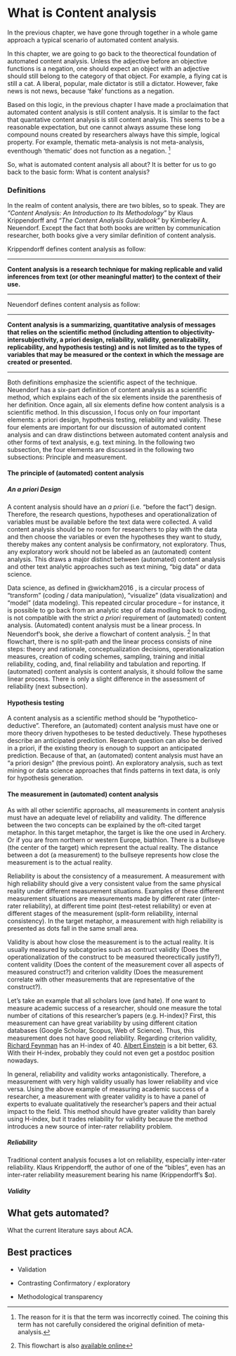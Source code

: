 # What is Content analysis

In the previous chapter, we have gone through together in a whole game approach a typical scenario of automated content analysis. 

In this chapter, we are going to go back to the theorectical foundation of automated content analysis. Unless the adjective before an objective functions is a negation, one should expect an object with an adjective should still belong to the category of that object. For example, a flying cat is still a cat. A liberal, popular, male dictator is still a dictator. However, fake news is not news, because 'fake' functions as a negation. 

Based on this logic, in the previous chapter I have made a proclaimation that automated content analysis is still content analysis. It is similar to the fact that quantative content analysis is still content analysis. This seems to be a reasonable expectation, but one cannot always assume these long compound nouns created by researchers always have this simple, logical property. For example, thematic meta-analysis is not meta-analysis, eventhough 'thematic' does not function as a negation. ^[The reason for it is that the term was incorrectly coined. The coining this term has not carefully considered the original definition of meta-analysis.]

So, what is automated content analysis all about? It is better for us to go back to the basic form: What is content analysis?

### Definitions

In the realm of content analysis, there are two bibles, so to speak. They are *"Content Analysis: An Introduction to Its Methodology"* by Klaus Krippendorff and *"The Content Analysis Guidebook"* by Kimberley A. Neuendorf. Except the fact that both books are written by communication researcher, both books give a very similar definition of content analysis. 

Krippendorff defines content analysis as follow:

---

**Content analysis is a research technique for making replicable and valid inferences from text (or other meaningful matter) to the context of their use.**

---

Neuendorf defines content analysis as follow:

---

**Content analysis is a summarizing, quantitative analysis of messages that relies on the scientific method (including attention to objectivity-intersubjectivity, a priori design, reliability, validity, generalizability, replicability, and hypothesis testing) and is not limited as to the types of variables that may be measured or the context in which the message are created or presented.**

---

Both definitions emphasize the scientific aspect of the technique. Neuendorf has a six-part definition of content analysis as a scientific method, which explains each of the six elements inside the parenthesis of her definition. Once again, all six elements define how content analysis is a scientific method. In this discussion, I focus only on four important elements: a priori design, hypothesis testing, reliability and validity. These four elements are important for our discussion of automated content analysis and can draw distinctions between automated content analysis and other forms of text analysis, e.g. text mining. In the following two subsection, the four elements are discussed in the following two subsections: Principle and measurement.

#### The principle of (automated) content analysis

##### An a priori Design

A content analysis should have an *a priori* (i.e. "before the fact") design. Therefore, the research questions, hypotheses and operationalization of variables must be available before the text data were collected. A valid content analysis should be no room for researchers to play with the data and then choose the variables or even the hypotheses they want to study, thereby makes any content analysis be confirmatory, not exploratory. Thus, any exploratory work should not be labeled as an (automated) content analysis. This draws a major distinct between (automated) content analysis and other text analytic approaches such as text mining, "big data" or data science. 

Data science, as defined in @wickham2016 , is a circular process of "transform" (coding / data manipulation), "visualize" (data visualization) and "model" (data modeling). This repeated circular procedure -- for instance, it is possible to go back from an analytic step of data modling back to coding, is not compatible with the strict *a priori* requirement of (automated) content analysis. (Automated) content analysis must be a linear process. In Neuendorf's book, she derive a flowchart of content analysis. ^[This flowchart is also [available online](https://academic.csuohio.edu/neuendorf_ka/content/flowchart.html)] In that flowchart, there is no split-path and the linear process consists of nine steps: theory and rationale, conceptualization decisions, operationalization measures, creation of coding schemes, sampling, training and initial reliability, coding, and, final reliability and tabulation and reporting. If (automated) content analysis is content analysis, it should follow the same linear process. There is only a slight difference in the assessment of reliability (next subsection).

#### Hypothesis testing

A content analysis as a scientific method should be "hypothetico-deductive". Therefore, an (automated) content analysis must have one or more theory driven hypotheses to be tested deductively. These hypotheses describe an anticipated prediction.  Research question can also be derived in a priori, if the existing theory is enough to support an anticipated prediction. Because of that, an (automated) content analysis must have an "a priori design" (the previous point). An exploratory analysis, such as text mining or data science approaches that finds patterns in text data, is only for hypothesis generation.

#### The measurement in (automated) content analysis

As with all other scientific approachs, all measurements in content analysis must have an adequate level of reliability and validity. The difference between the two concepts can be explained by the oft-cited target metaphor. In this target metaphor, the target is like the one used in Archery. Or if you are from northern or western Europe, biathlon. There is a bullseye (the center of the target) which represent the actual reality. The distance between a dot (a measurement) to the bullseye represents how close the measurement is to the actual reality. 

Reliability is about the consistency of a measurement. A measurement with high reliability should give a very consistent value from the same physical reality under different measurement situations. Examples of these different measurement situations are measurements made by different rater (inter-rater reliability), at different time point (test-retest reliability) or even at different stages of the measurement (split-form reliability, internal consistency). In the target metaphor, a measurement with high reliability is presented as dots fall in the same small area.

Validity is about how close the measurement is to the actual reality. It is usually measured by subcatgories such as contruct validity (Does the operationalization of the construct to be measured theorectically justify?), content validity (Does the content of the measurement cover all aspects of measured construct?) and criterion validity (Does the measurement correlate with other measurements that are representative of the construct?).

Let's take an example that all scholars love (and hate). If one want to measure academic success of a researcher, should one measure the total number of citations of this researcher's papers (e.g. H-index)? First, this measurement can have great variability by using different citation databases (Google Scholar, Scopus, Web of Science). Thus, this measurement does not have good reliability. Regarding criterion validity, [Richard Feynman](https://scholar.google.com/citations?user=B7vSqZsAAAAJ&hl=en) has an H-index of 40. [Albert Einstein](https://scholar.google.com/citations?user=qc6CJjYAAAAJ&hl=en) is a bit better, 63. With their H-index, probably they could not even get a postdoc position nowadays.

In general, reliability and validity works antagonistically. Therefore, a measurement with very high validity usually has lower reliability and vice versa. Using the above example of measuring academic success of a researcher, a measurement with greater validity is to have a panel of experts to evaluate qualitatively the researcher's papers and their actual impact to the field. This method should have greater validity than barely using H-index, but it trades reliability for validity because the method introduces a new source of inter-rater reliability problem.

##### Reliability

Traditional content analysis focuses a lot on reliability, especially inter-rater reliability. Klaus Krippendorff, the author of one of the "bibles", even has an inter-rater reliability measurement bearing his name (Krippendorff's $$\alpha$).

##### Validity



## What gets automated?

What the current literature says about ACA.

## Best practices

* Validation

* Contrasting Confirmatory / exploratory

* Methodological transparency

